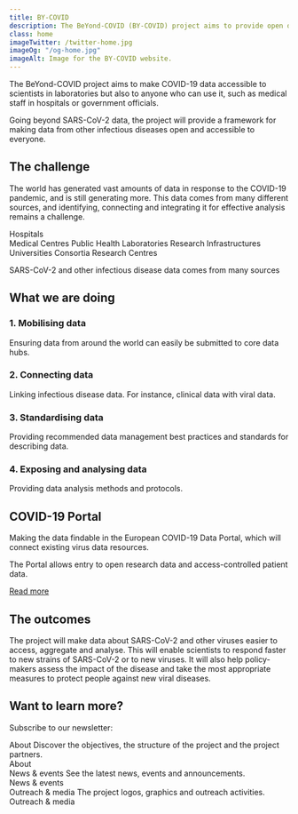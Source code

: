 ```yaml
---
title: BY-COVID
description: The BeYond-COVID (BY-COVID) project aims to provide open data on SARS-CoV-2 and other infectious diseases across scientific, medical and public health domains.
class: home
imageTwitter: /twitter-home.jpg
imageOg: "/og-home.jpg"
imageAlt: Image for the BY-COVID website.
---
```



<div class="w-60 text-center home-intro">

<div class="intro-container">

The BeYond-COVID project aims to make COVID-19 data accessible to scientists in laboratories but also to anyone who can use it, such as medical staff in hospitals or government officials.

Going beyond SARS-CoV-2 data, the project will provide a framework for making data from other infectious diseases open and accessible to everyone.

</div>

<!-- The challenge -->

## The challenge

The world has generated vast amounts of data in response to the COVID-19 pandemic, and is still generating more. This data comes from many different sources, and identifying, connecting and integrating it for effective analysis remains a challenge.

</div>
<div>

<Container className="lh-sm data-sources big-top-space">
  <Row>
    <Col className="data-source hospitals">
      <div>Hospitals</div>
    </Col>
    <Col className="data-source medical">Medical Centres</Col>
    <Col className="data-source public">Public Health Laboratories</Col>
    <Col className="data-source research-infrastructures">
      Research Infrastructures
    </Col>
    <Col className="data-source universities">Universities</Col>
  </Row>
  <Row>
    <Col className="data-source consortia">Consortia</Col>
    <Col className="data-source research-centres">Research Centres</Col>
  </Row>
</Container>

<div class="data-lines text-center fs-6">
<p>SARS-CoV-2 and other infectious disease data comes from many sources</p>

</div>

<!-- What we are doing -->

<div class="bg-semi-opaque what-doing container full-width text-body text-center">
  <div class="w-60 text-center">

## What we are doing

<div class="what-doing-boxes">
  <div class="box box1 bg-white text-body">
    <h3 class="fs-6 fw-bold mb-1 text-primary">1. Mobilising data</h3>
    <p>
      Ensuring data from around the world can easily be submitted to core data
      hubs.
    </p>
  </div>
  <div class="box box2 bg-white text-body">
    <h3 class="fs-6 fw-bold mb-1 text-primary">2. Connecting data</h3>
    <p>
      Linking infectious disease data. For instance, clinical data with viral
      data.
    </p>
  </div>
  <div class="box box3 bg-white text-body">
    <h3 class="fs-6 fw-bold mb-1 bg-white text-primary">
      3. Standardising data
    </h3>
    <p>
      Providing recommended data management best practices and standards for
      describing data.
    </p>
  </div>
  <div class="box box4 bg-white text-body">
    <h3 class="fs-6 fw-bold mb-1 bg-white text-primary">
      4. Exposing and analysing data
    </h3>
    <p>Providing data analysis methods and protocols.</p>
  </div>
</div>

<div class="halo-container">

<div class="covid-portal">
<h2 class="visually-hidden-focusable">COVID-19 Portal</h2>

<p class="mb-0">
  Making the data findable in the European COVID-19 Data Portal, which will
  connect existing virus data resources.
</p>
<p class="mb-0">
  The Portal allows entry to open research data and access-controlled patient
  data.
</p>
<p class="mb-0 mt-2">
  <a href="/about#data-platform" aria-label="Read more about Data Portal">
    Read more
  </a>
</p>

</div>
</div>
</div>

</div>

</div>

<!-- The outcomes -->

  <div class="w-60 text-center outcomes-box">
  <div class="outcomes-text">
<h2 class="mt-3">The outcomes</h2>

The project will make data about SARS-CoV-2 and other viruses easier to access, aggregate and analyse. This will enable scientists to respond faster to new strains of SARS-CoV-2 or to new viruses. It will also help policy-makers assess the impact of the disease and take the most appropriate measures to protect people against new viral diseases.

</div>
</div>

<div class="bg-semi-opaque container full-width big-top-space text-body">

<Container fluid>
  <Row>
    <Col className="text-start mb-4 mb-md-0" xs={12} sm={6} lg={3}>
      <h2 class="fs-3 lh-2 mb-2 ps-0 text-dark">Want to learn more?</h2>
      <p class="ps-0 text-dark">Subscribe to our newsletter:</p>
      <NewsletterForm />
    </Col>
    <Col className="align-items-stretch mb-4 mb-md-0" xs={12} sm={6} lg={3}>
      <Card className="mb-4 h-100">
        <Card.Body className="position-relative">
          <Card.Title as="h3" className="mt-3 fw-bold fs-4 lh-sm">
            About
          </Card.Title>
          <Card.Text className="mb-4 mt-3 px-0">
            Discover the objectives, the structure of the project and the
            project partners.
          </Card.Text>
          <div class="bottom-link-right arrow-right">
            <Link to="/about">About</Link>
          </div>
        </Card.Body>
      </Card>
    </Col>
    <Col className="align-items-stretch mb-4 mb-md-0" xs={12} sm={6} lg={3}>
      <Card className="mb-4 h-100">
        <Card.Body className="position-relative">
          <Card.Title as="h3" className="mt-3 fw-bold fs-4 lh-sm">
            News & events
          </Card.Title>
          <Card.Text className="mb-4 mt-3 px-0">
            See the latest news, events and announcements.
          </Card.Text>
          <div class="bottom-link-right arrow-right">
            <Link to="/news-events">News & events</Link>
          </div>
        </Card.Body>
      </Card>
    </Col>
    <Col className="align-items-stretch mb-4 mb-md-0" xs={12} sm={6} lg={3}>
      <Card className="mb-4 h-100">
        <Card.Body className="position-relative">
          <Card.Title as="h3" className="mt-3 fw-bold fs-4 lh-sm">
            Outreach & media
          </Card.Title>
          <Card.Text className="mb-4 mt-3 px-0">
            The project logos, graphics and outreach activities.
          </Card.Text>
          <div class="bottom-link-right arrow-right">
            <Link to="/outreach-media">Outreach & media</Link>
          </div>
        </Card.Body>
      </Card>
    </Col>
  </Row>
</Container>

</div>
